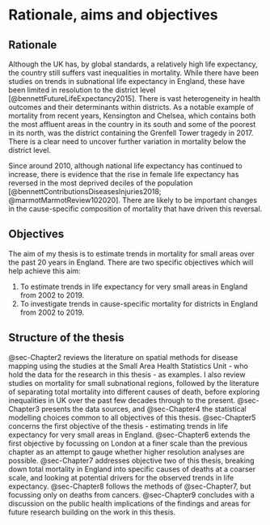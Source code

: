 # Rationale, aims and objectives {#sec-Chapter1}

## Rationale

Although the UK has, by global standards, a relatively high life expectancy, the country still suffers vast inequalities in mortality.
While there have been studies on trends in subnational life expectancy in England, these have been limited in resolution to the district level [@bennettFutureLifeExpectancy2015].
There is vast heterogeneity in health outcomes and their determinants within districts.
As a notable example of mortality from recent years, Kensington and Chelsea, which contains both the most affluent areas in the country in its south and some of the poorest in its north, was the district containing the Grenfell Tower tragedy in 2017.
There is a clear need to uncover further variation in mortality below the district level.

Since around 2010, although national life expectancy has continued to increase, there is evidence that the rise in female life expectancy has reversed in the most deprived deciles of the population [@bennettContributionsDiseasesInjuries2018; @marmotMarmotReview102020].
There are likely to be important changes in the cause-specific composition of mortality that have driven this reversal.

## Objectives

The aim of my thesis is to estimate trends in mortality for small areas over the past 20 years in England.
There are two specific objectives which will help achieve this aim:

1. To estimate trends in life expectancy for very small areas in England from 2002 to 2019.
1. To investigate trends in cause-specific mortality for districts in England from 2002 to 2019.

## Structure of the thesis

@sec-Chapter2 reviews the literature on spatial methods for disease mapping using the studies at the Small Area Health Statistics Unit - who hold the data for the research in this thesis - as examples.
I also review studies on mortality for small subnational regions, followed by the literature of separating total mortality into different causes of death, before exploring inequalities in UK over the past few decades through to the present.
@sec-Chapter3 presents the data sources, and @sec-Chapter4 the statistical modelling choices common to all objectives of this thesis.
@sec-Chapter5 concerns the first objective of the thesis - estimating trends in life expectancy for very small areas in England.
@sec-Chapter6 extends the first objective by focussing on London at a finer scale than the previous chapter as an attempt to gauge whether higher resolution analyses are possible.
@sec-Chapter7 addresses objective two of this thesis, breaking down total mortality in England into specific causes of deaths at a coarser scale, and looking at potential drivers for the observed trends in life expectancy.
@sec-Chapter8 follows the methods of @sec-Chapter7, but focussing only on deaths from cancers.
@sec-Chapter9 concludes with a discussion on the public health implications of the findings and areas for future research building on the work in this thesis.
